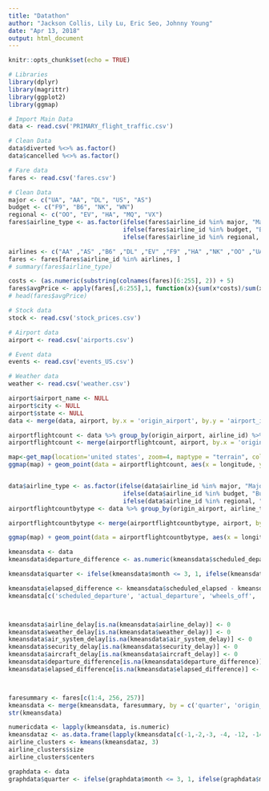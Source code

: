 ```yaml
---
title: "Datathon"
author: "Jackson Collis, Lily Lu, Eric Seo, Johnny Young"
date: "Apr 13, 2018"
output: html_document
---
```


```r
knitr::opts_chunk$set(echo = TRUE)
```

```r
# Libraries
library(dplyr)
library(magrittr)
library(ggplot2)
library(ggmap)
```

```r
# Import Main Data
data <- read.csv('PRIMARY_flight_traffic.csv')

# Clean Data
data$diverted %<>% as.factor()
data$cancelled %<>% as.factor()

# Fare data 
fares <- read.csv('fares.csv')

# Clean Data
major <- c("UA", "AA", "DL", "US", "AS")
budget <- c("F9", "B6", "NK", "WN")
regional <- c("OO", "EV", "HA", "MQ", "VX")
fares$airline_type <- as.factor(ifelse(fares$airline_id %in% major, "Major", 
                                ifelse(fares$airline_id %in% budget, "Budget", 
                                ifelse(fares$airline_id %in% regional, "Regional", NA))))

airlines <- c("AA" ,"AS" ,"B6" ,"DL" ,"EV" ,"F9" ,"HA" ,"NK" ,"OO" ,"UA" ,"VX" ,"WN")
fares <- fares[fares$airline_id %in% airlines, ]
# summary(fares$airline_type)

costs <- (as.numeric(substring(colnames(fares)[6:255], 2)) + 5) 
fares$avgPrice <- apply(fares[,6:255],1, function(x){sum(x*costs)/sum(x)})
# head(fares$avgPrice)

# Stock data
stock <- read.csv('stock_prices.csv')

# Airport data
airport <- read.csv('airports.csv')

# Event data
events <- read.csv('events_US.csv')

# Weather data
weather <- read.csv('weather.csv')
```

```r
airport$airport_name <- NULL
airport$city <- NULL
airport$state <- NULL
data <- merge(data, airport, by.x = 'origin_airport', by.y = 'airport_id')

airportflightcount <- data %>% group_by(origin_airport, airline_id) %>% summarize(origincount = n())
airportflightcount <- merge(airportflightcount, airport, by.x = 'origin_airport', by.y = 'airport_id')

map<-get_map(location='united states', zoom=4, maptype = "terrain", color='color')
ggmap(map) + geom_point(data = airportflightcount, aes(x = longitude, y = latitude, size = airportflightcount, colour = airline_id)) + guides(fill='legend', size=F) + scale_size(range = c(0, 6)) + scale_fill_gradient(low = "#ff0000", high = "#04ff00")


data$airline_type <- as.factor(ifelse(data$airline_id %in% major, "Major", 
                                ifelse(data$airline_id %in% budget, "Budget", 
                                ifelse(data$airline_id %in% regional, "Regional", NA))))
airportflightcountbytype <- data %>% group_by(origin_airport, airline_type) %>% summarize(origincount = n())

airportflightcountbytype <- merge(airportflightcountbytype, airport, by.x = 'origin_airport', by.y = 'airport_id')

ggmap(map) + geom_point(data = airportflightcountbytype, aes(x = longitude, y = latitude, size = origincount, colour = airline_type)) + guides(fill='legend', size=F) + scale_size(range = c(0, 6)) + scale_fill_gradient(low = "#ff0000", high = "#04ff00") + facet_wrap(~airline_type)
```
```r
kmeansdata <- data
kmeansdata$departure_difference <- as.numeric(kmeansdata$scheduled_departure) - as.numeric(kmeansdata$actual_departure)

kmeansdata$quarter <- ifelse(kmeansdata$month <= 3, 1, ifelse(kmeansdata$month <= 6, 2, ifelse(kmeansdata$month <= 9, 3, 4)))

kmeansdata$elapsed_difference <- kmeansdata$scheduled_elapsed - kmeansdata$actual_elapsed
kmeansdata[c('scheduled_departure', 'actual_departure', 'wheels_off', 'wheels_on', 'scheduled_arrival', 'actual_arrival', 'scheduled_elapsed', 'actual_elapsed', 'latitude.y', 'longitude.y', 'distance', 'taxi_out', 'taxi_in', 'cancelled', 'diverted', 'year','month','day', 'latitude.x', 'longitude.x')] <- NULL



kmeansdata$airline_delay[is.na(kmeansdata$airline_delay)] <- 0
kmeansdata$weather_delay[is.na(kmeansdata$weather_delay)] <- 0
kmeansdata$air_system_delay[is.na(kmeansdata$air_system_delay)] <- 0
kmeansdata$security_delay[is.na(kmeansdata$security_delay)] <- 0
kmeansdata$aircraft_delay[is.na(kmeansdata$aircraft_delay)] <- 0
kmeansdata$departure_difference[is.na(kmeansdata$departure_difference)] <- 0
kmeansdata$elapsed_difference[is.na(kmeansdata$elapsed_difference)] <- 0



faresummary <- fares[c(1:4, 256, 257)]
kmeansdata <- merge(kmeansdata, faresummary, by = c('quarter', 'origin_airport', 'destination_airport', 'airline_id'))
str(kmeansdata)

numericdata <- lapply(kmeansdata, is.numeric)
kmeansdataz <- as.data.frame(lapply(kmeansdata[c(-1,-2,-3, -4, -12, -14)],scale))
airline_clusters <- kmeans(kmeansdataz, 3)
airline_clusters$size
airline_clusters$centers

```
```r
graphdata <- data
graphdata$quarter <- ifelse(graphdata$month <= 3, 1, ifelse(graphdata$month <= 6, 2, ifelse(data$month <= 9, 3, 4)))


```

